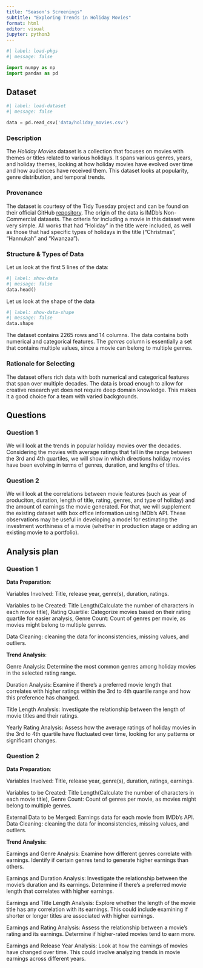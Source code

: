 ```yaml
---
title: "Season's Screenings"
subtitle: "Exploring Trends in Holiday Movies"
format: html
editor: visual
jupyter: python3
---
```


```python
#| label: load-pkgs
#| message: false

import numpy as np
import pandas as pd
```

## Dataset

```python
#| label: load-dataset
#| message: false

data = pd.read_csv('data/holiday_movies.csv')
```

### Description
The *Holiday Movies* dataset is a collection that focuses on movies with themes or titles related to various holidays. It spans various genres, years, and holiday themes, looking at how holiday movies have evolved over time and how audiences have received them. This dataset looks at popularity, genre distribution, and temporal trends.

### Provenance
The dataset is courtesy of the Tidy Tuesday project and can be found on their official GitHub [repository](https://github.com/rfordatascience/tidytuesday/tree/master/data/2023/2023-12-12). The origin of the data is IMDb's Non-Commercial datasets. The criteria for including a movie in this dataset were very simple. All works that had "Holiday" in the title were included, as well as those that had specific types of holidays in the title ("Christmas", "Hannukah" and "Kwanzaa").

### Structure & Types of Data
Let us look at the first 5 lines of the data:
```python
#| label: show-data
#| message: false
data.head()
```


Let us look at the shape of the data
```python
#| label: show-data-shape
#| message: false
data.shape
```

The dataset contains 2265 rows and 14 columns. The data contains both numerical and categorical features. The *genres* column is essentially a set that contains multiple values, since a movie can belong to multiple genres.

### Rationale for Selecting
The dataset offers rich data with both numerical and categorical features that span over multiple decades. The data is broad enough to allow for creative research yet does not require deep domain knowledge. This makes it a good choice for a team with varied backgrounds.

## Questions

### Question 1
We will look at the trends in popular holiday movies over the decades. Considering the movies with average ratings that fall in the range between the 3rd and 4th quartiles, we will show in which directions holiday movies have been evolving in terms of genres, duration, and lengths of titles.

### Question 2
We will look at the correlations between movie features (such as year of produciton, duration, length of title, rating, genres, and type of holiday) and the amount of earnings the movie generated. For that, we will supplement the existing dataset with box office information using IMDb's API. These observations may be useful in developing a model for estimating the investment worthiness of a movie (whether in production stage or adding an existing movie to a portfolio).

## Analysis plan

### Question 1

**Data Preparation**:

Variables Involved: Title, release year, genre(s), duration, ratings.

Variables to be Created: Title Length(Calculate the number of characters in each movie title), Rating Quartile: Categorize movies based on their rating quartile for easier analysis, Genre Count: Count of genres per movie, as movies might belong to multiple genres.

Data Cleaning: cleaning the data for inconsistencies, missing values, and outliers. 

**Trend Analysis**:

Genre Analysis: Determine the most common genres among holiday movies in the selected rating range.

Duration Analysis: Examine if there's a preferred movie length that correlates with higher ratings within the 3rd to 4th quartile range and how this preference has changed.

Title Length Analysis: Investigate the relationship between the length of movie titles and their ratings.

Yearly Rating Analysis: Assess how the average ratings of holiday movies in the 3rd to 4th quartile have fluctuated over time, looking for any patterns or significant changes.

### Question 2

**Data Preparation**:

Variables Involved: Title, release year, genre(s), duration, ratings, earnings.

Variables to be Created: Title Length(Calculate the number of characters in each movie title), Genre Count: Count of genres per movie, as movies might belong to multiple genres.

External Data to be Merged: Earnings data for each movie from IMDb's API.
Data Cleaning: cleaning the data for inconsistencies, missing values, and outliers. 

**Trend Analysis**:

Earnings and Genre Analysis: Examine how different genres correlate with earnings. Identify if certain genres tend to generate higher earnings than others.

Earnings and Duration Analysis: Investigate the relationship between the movie's duration and its earnings. Determine if there's a preferred movie length that correlates with higher earnings.

Earnings and Title Length Analysis: Explore whether the length of the movie title has any correlation with its earnings. This could include examining if shorter or longer titles are associated with higher earnings.

Earnings and Rating Analysis: Assess the relationship between a movie's rating and its earnings. Determine if higher-rated movies tend to earn more.

Earnings and Release Year Analysis: Look at how the earnings of movies have changed over time. This could involve analyzing trends in movie earnings across different years.


